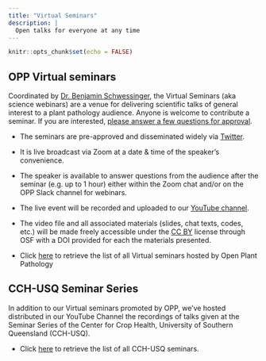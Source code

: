 ```yaml
---
title: "Virtual Seminars"
description: |
  Open talks for everyone at any time
---
```


```r
knitr::opts_chunk$set(echo = FALSE)
```

## OPP Virtual seminars 

Coordinated by [Dr. Benjamin Schwessinger](https://twitter.com/schwessinger), the Virtual Seminars (aka science webinars) are a venue for delivering scientific talks of general interest to a plant pathology audience. Anyone is welcome to contribute a seminar. If you are interested, [please answer a few questions for approval](https://docs.google.com/forms/d/e/1FAIpQLSdCBzRJRzSVnx4J-sIaeAfpQvbSGHCjyINnIT-tqOKLk3wPQA/viewform?usp=send_form).

-   The seminars are pre-approved and disseminated widely via [Twitter](https://twitter.com/OpenPlantPath).

-   It is live broadcast via Zoom at a date & time of the speaker's convenience.

-   The speaker is available to answer questions from the audience after the seminar (e.g. up to 1 hour) either within the Zoom chat and/or on the OPP Slack channel for webinars.

-   The live event will be recorded and uploaded to our [YouTube channel](https://www.youtube.com/channel/UCo-1ijIA_nECqzwzeW2X9RA).

-   The video file and all associated materials (slides, chat texts, codes, etc.) will be made freely accessible under the [CC BY](https://creativecommons.org/licenses/) license through OSF with a DOI provided for each the materials presented.

- Click [here](index.html#category:Virtual_seminars) to retrieve the list of all Virtual seminars hosted by Open Plant Pathology

## CCH-USQ Seminar Series 

In addition to our Virtual seminars promoted by OPP, we've hosted distributed in our YouTube Channel the recordings of talks given at the Seminar Series of the Center for Crop Health, University of Southern Queensland (CCH-USQ). 

- Click [here](index.html#category:CCH-USQ_Seminars) to retrieve the list of all CCH-USQ seminars.
